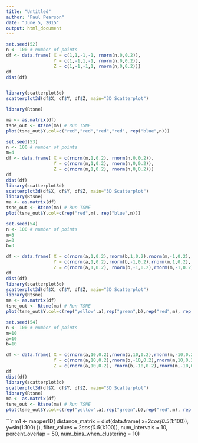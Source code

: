 ```yaml
---
title: "Untitled"
author: "Paul Pearson"
date: "June 5, 2015"
output: html_document
---
```



```r
set.seed(52)
n <- 100 # number of points
df <- data.frame( X = c(1,1,-1,-1, rnorm(n,0,0.2)),
                  Y = c(1,-1,1,-1, rnorm(n,0,0.2)),
                  Z = c(1,-1,-1,1, rnorm(n,0,0.2)))
df
dist(df)


library(scatterplot3d)
scatterplot3d(df$X, df$Y, df$Z, main="3D Scatterplot")

library(Rtsne)

ma <- as.matrix(df)
tsne_out <- Rtsne(ma) # Run TSNE
plot(tsne_out$Y,col=c("red","red","red","red", rep("blue",n)))
```

```r
set.seed(53)
n <- 100 # number of points
m=4
df <- data.frame( X = c(rnorm(m,1,0.2), rnorm(n,0,0.2)),
                  Y = c(rnorm(m,1,0.2), rnorm(n,0,0.2)),
                  Z = c(rnorm(m,1,0.2), rnorm(n,0,0.2)))
df
dist(df)
library(scatterplot3d)
scatterplot3d(df$X, df$Y, df$Z, main="3D Scatterplot")
library(Rtsne)
ma <- as.matrix(df)
tsne_out <- Rtsne(ma) # Run TSNE
plot(tsne_out$Y,col=c(rep("red",m), rep("blue",n)))
```


```r
set.seed(54)
n <- 100 # number of points
m=3
a=3
b=3

df <- data.frame( X = c(rnorm(a,1,0.2),rnorm(b,1,0.2),rnorm(m,-1,0.2), rnorm(n,0,0.2)),
                  Y = c(rnorm(a,1,0.2),rnorm(b,-1,0.2),rnorm(m,1,0.2), rnorm(n,0,0.2)),
                  Z = c(rnorm(a,1,0.2), rnorm(b,-1,0.2),rnorm(m,-1,0.2),rnorm(n,0,0.2)))
df
dist(df)
library(scatterplot3d)
scatterplot3d(df$X, df$Y, df$Z, main="3D Scatterplot")
library(Rtsne)
ma <- as.matrix(df)
tsne_out <- Rtsne(ma) # Run TSNE
plot(tsne_out$Y,col=c(rep("yellow",a),rep("green",b),rep("red",m), rep("blue",n)))
```

```r
set.seed(54)
n <- 100 # number of points
m=10
a=10
b=10

df <- data.frame( X = c(rnorm(a,10,0.2),rnorm(b,10,0.2),rnorm(m,-10,0.2), rnorm(n,0,0.2)),
                  Y = c(rnorm(a,10,0.2),rnorm(b,-10,0.2),rnorm(m,10,0.2), rnorm(n,0,0.2)),
                  Z = c(rnorm(a,10,0.2), rnorm(b,-10,0.2),rnorm(m,-10,0.2),rnorm(n,0,0.2)))
df
dist(df)
library(scatterplot3d)
scatterplot3d(df$X, df$Y, df$Z, main="3D Scatterplot")
library(Rtsne)
ma <- as.matrix(df)
tsne_out <- Rtsne(ma) # Run TSNE
plot(tsne_out$Y,col=c(rep("yellow",a),rep("green",b),rep("red",m), rep("blue",n)))
```

```r
m1 <- mapper1D(
    distance_matrix = dist(data.frame( x=2*cos(0.5*(1:100)), y=sin(1:100) )),
    filter_values = 2*cos(0.5*(1:100)),
    num_intervals = 10,
    percent_overlap = 50,
    num_bins_when_clustering = 10)

